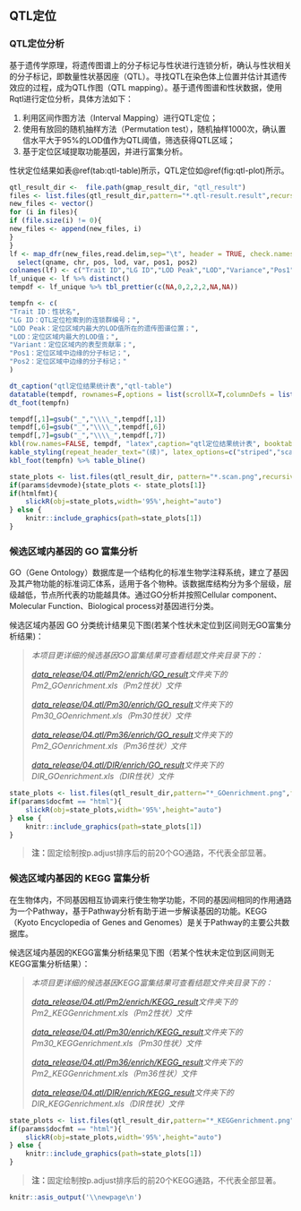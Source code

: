 ## QTL定位

### QTL定位分析

基于遗传学原理，将遗传图谱上的分子标记与性状进行连锁分析，确认与性状相关的分子标记，即数量性状基因座（QTL）。寻找QTL在染色体上位置并估计其遗传效应的过程，成为QTL作图（QTL mapping）。基于遗传图谱和性状数据，使用Rqtl进行定位分析，具体方法如下：

1. 利用区间作图方法（Interval Mapping）进行QTL定位；
2. 使用有放回的随机抽样方法（Permutation test），随机抽样1000次，确认置信水平大于95%的LOD值作为QTL阈值，筛选获得QTL区域；
3. 基于定位区域提取功能基因，并进行富集分析。

性状定位结果如表\@ref(tab:qtl-table)所示，QTL定位如\@ref(fig:qtl-plot)所示。
```r
qtl_result_dir <-  file.path(gmap_result_dir, "qtl_result")
files <- list.files(qtl_result_dir,pattern="*.qtl-result.result",recursive=T,full.names=T)
new_files <- vector()
for (i in files){
if (file.size(i) != 0){
new_files <- append(new_files, i)
}
}
lf <- map_dfr(new_files,read.delim,sep="\t", header = TRUE, check.names = FALSE) %>%
  select(qname, chr, pos, lod, var, pos1, pos2)
colnames(lf) <- c("Trait ID","LG ID","LOD Peak","LOD","Variance","Pos1","Pos2")
lf_unique <- lf %>% distinct()
tempdf <- lf_unique %>% tbl_prettier(c(NA,0,2,2,2,NA,NA))

tempfn <- c(
"Trait ID：性状名",
"LG ID：QTL定位检索到的连锁群编号；",
"LOD Peak：定位区域内最大的LOD值所在的遗传图谱位置；",
"LOD：定位区域内最大的LOD值；",
"Variant：定位区域内的表型贡献率；",
"Pos1：定位区域中边缘的分子标记；",
"Pos2：定位区域中边缘的分子标记；"
)
```
```r
dt_caption("qtl定位结果统计表","qtl-table")
datatable(tempdf, rownames=F,options = list(scrollX=T,columnDefs = list(list(className = 'dt-center',targets='_all'))))
dt_foot(tempfn)
```

```r
tempdf[,1]=gsub("_","\\\\_",tempdf[,1])
tempdf[,6]=gsub("_","\\\\_",tempdf[,6])
tempdf[,7]=gsub("_","\\\\_",tempdf[,7])
kbl(row.names=FALSE, tempdf, "latex",caption="qtl定位结果统计表", booktabs = TRUE, longtable = TRUE, linesep=' ',escape=FALSE,align="c") %>%
kable_styling(repeat_header_text="(续)", latex_options=c("striped","scale_down","repeat_header"))%>%
kbl_foot(tempfn) %>% table_bline()
```

```r
state_plots <- list.files(qtl_result_dir, pattern="*.scan.png",recursive=T, full.names=T)
if(params$devmode){state_plots <- state_plots[1]}
if(htmlfmt){
    slickR(obj=state_plots,width='95%',height="auto")
} else {
    knitr::include_graphics(path=state_plots[1])
}
```

### 候选区域内基因的 GO 富集分析

GO（Gene Ontology）数据库是一个结构化的标准生物学注释系统，建立了基因及其产物功能的标准词汇体系，适用于各个物种。该数据库结构分为多个层级，层级越低，节点所代表的功能越具体。通过GO分析并按照Cellular component、Molecular Function、Biological process对基因进行分类。

候选区域内基因 GO 分类统计结果见下图(若某个性状未定位到区间则无GO富集分析结果)：

> *本项目更详细的候选基因GO富集结果可查看结题文件夹目录下的：*
>
> *[data_release/04.qtl/Pm2/enrich/GO_result](./data_release/04.qtl/Pm2/enrich/GO_result)文件夹下的Pm2_GOenrichment.xls（Pm2性状）文件*
>
> *[data_release/04.qtl/Pm30/enrich/GO_result](./data_release/04.qtl/Pm30/enrich/GO_result)文件夹下的Pm30_GOenrichment.xls（Pm30性状）文件*
>
> *[data_release/04.qtl/Pm36/enrich/GO_result](./data_release/04.qtl/Pm36/enrich/GO_result)文件夹下的Pm2_GOenrichment.xls（Pm36性状）文件*
>
> *[data_release/04.qtl/DIR/enrich/GO_result](./data_release/04.qtl/DIR/enrich/GO_result)文件夹下的DIR_GOenrichment.xls（DIR性状）文件*


```r
state_plots <- list.files(qtl_result_dir,pattern="*_GOenrichment.png",full.names=TRUE, recursive = TRUE)
if(params$docfmt == "html"){
    slickR(obj=state_plots,width='95%',height="auto")
} else {
    knitr::include_graphics(path=state_plots[1])
}
```

> **注：**固定绘制按p.adjust排序后的前20个GO通路，不代表全部显著。

### 候选区域内基因的 KEGG 富集分析

在生物体内，不同基因相互协调来行使生物学功能，不同的基因间相同的作用通路为一个Pathway，基于Pathway分析有助于进一步解读基因的功能。KEGG（Kyoto Encyclopedia of Genes and Genomes）是关于Pathway的主要公共数据库。

候选区域内基因的KEGG富集分析结果见下图（若某个性状未定位到区间则无KEGG富集分析结果）：

> *本项目更详细的候选基因KEGG富集结果可查看结题文件夹目录下的：*
>
> *[data_release/04.qtl/Pm2/enrich/KEGG_result](./data_release/04.qtl/Pm2/enrich/KEGG_result)文件夹下的Pm2_KEGGenrichment.xls（Pm2性状）文件*
>
> *[data_release/04.qtl/Pm30/enrich/KEGG_result](./data_release/04.qtl/Pm30/enrich/KEGG_result)文件夹下的Pm30_KEGGenrichment.xls（Pm30性状）文件*
>
> *[data_release/04.qtl/Pm36/enrich/KEGG_result](./data_release/04.qtl/Pm36/enrich/KEGG_result)文件夹下的Pm2_KEGGenrichment.xls（Pm36性状）文件*
>
> *[data_release/04.qtl/DIR/enrich/KEGG_result](./data_release/04.qtl/DIR/enrich/KEGG_result)文件夹下的DIR_KEGGenrichment.xls（DIR性状）文件*

```r
state_plots <- list.files(qtl_result_dir,pattern="*_KEGGenrichment.png",full.names=TRUE, recursive = TRUE)
if(params$docfmt == "html"){
    slickR(obj=state_plots,width='95%',height="auto")
} else {
    knitr::include_graphics(path=state_plots[1])
}
```

> **注：**固定绘制按p.adjust排序后的前20个KEGG通路，不代表全部显著。

```r
knitr::asis_output('\\newpage\n')
```
